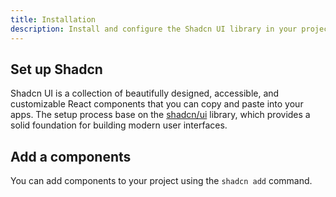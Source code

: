 ```yaml
---
title: Installation
description: Install and configure the Shadcn UI library in your project.
---
```


## Set up Shadcn

Shadcn UI is a collection of beautifully designed, accessible, and customizable React components that you can copy and paste into your apps. The setup process base on the [shadcn/ui](https://ui.shadcn.com) library, which provides a solid foundation for building modern user interfaces.

## Add a components

You can add components to your project using the `shadcn add` command.

<Install name="{component-name}" />
